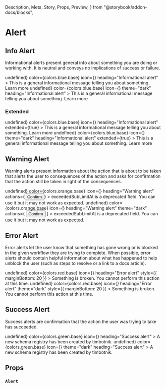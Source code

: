   Description,
  Meta,
  Story,
  Props,
  Preview,
} from "@storybook/addon-docs/blocks";

<Meta title="Components|Alert" />

# Alert

<Description
  of={Alert}
  markdown="**Alerts** provide a way to display short, important message in a way that attracts the user's attention without interrupting the user's task."
/>

## Info Alert

Informational alerts present general info about something you are doing or working with. It is neutral and conveys no implications of success or failure.

<Preview>
  <Story name="info light">
    <Alert
      onClose={() => undefined}
      color={colors.blue.base}
      icon={<IconInfoSolid />}
      heading="Informational alert"
    >
      This is a general informational message telling you about something. Learn
      more
    </Alert>
  </Story>
  <Story name="info dark">
    <Alert
      onClose={() => undefined}
      color={colors.blue.base}
      icon={<IconInfoSolid />}
      theme="dark"
      heading="Informational alert"
    >
      This is a general informational message telling you about something. Learn
      more
    </Alert>
  </Story>
</Preview>

### Extended

<Preview>
  <Story name="info light extended">
    <Alert
      onClose={() => undefined}
      color={colors.blue.base}
      icon={<IconInfoSolid />}
      heading="Informational alert"
      extended={true}
    >
      This is a general informational message telling you about something. Learn
      more
    </Alert>
  </Story>
  <Story name="info dark extended">
    <Alert
      onClose={() => undefined}
      color={colors.blue.base}
      icon={<IconInfoSolid />}
      theme="dark"
      heading="Informational alert"
      extended={true}
    >
      This is a general informational message telling you about something. Learn
      more
    </Alert>
  </Story>
</Preview>

## Warning Alert

Warning alerts present information about the action that is about to be taken that alerts the user to consequences of the action and asks for confirmation that the action still be taken in light of the consequences.

<Preview>
  <Story name="warning light">
    <Alert
      onClose={() => undefined}
      color={colors.orange.base}
      icon={<IconWarningSolid />}
      heading="Warning alert"
      actions={<Button size="small">Confirm</Button>}
    >
      exceededSubLimitAt is a deprecated field. You can use it but it may not
      work as expected.
    </Alert>
  </Story>
  <Story name="warning dark">
    <Alert
      onClose={() => undefined}
      color={colors.orange.base}
      icon={<IconWarningSolid />}
      heading="Warning alert"
      theme="dark"
      actions={
        <Button theme="dark" size="small">
          Confirm
        </Button>
      }
    >
      exceededSubLimitAt is a deprecated field. You can use it but it may not
      work as expected.
    </Alert>
  </Story>
</Preview>

## Error Alert

Error alerts let the user know that something has gone wrong or is blocked in the given workflow they are trying to complete. When possible, error alerts should contain helpful information about what has happened to help unblock the user (such as steps to resolve or a link to a docs article).

<Preview>
  <Story name="error light">
    <Alert
      onClose={() => undefined}
      color={colors.red.base}
      icon={<IconErrorSolid />}
      heading="Error alert"
      style={{ marginBottom: 20 }}
    >
      Something is broken. You cannot perform this action at this time.
    </Alert>
  </Story>
  <Story name="error dark">
    <Alert
      onClose={() => undefined}
      color={colors.red.base}
      icon={<IconErrorSolid />}
      heading="Error alert"
      theme="dark"
      style={{ marginBottom: 20 }}
    >
      Something is broken. You cannot perform this action at this time.
    </Alert>
  </Story>
</Preview>

## Success Alert

Success alerts are confirmation that the action the user was trying to take has succeeded.

<Preview>
  <Story name="success light">
    <Alert
      onClose={() => undefined}
      color={colors.green.base}
      icon={<IconSuccessSolid />}
      heading="Success alert"
    >
      A new schema registry has been created by timbotnik.
    </Alert>
  </Story>
  <Story name="success dark">
    <Alert
      onClose={() => undefined}
      color={colors.green.base}
      icon={<IconSuccessSolid />}
      theme="dark"
      heading="Success alert"
    >
      A new schema registry has been created by timbotnik.
    </Alert>
  </Story>
</Preview>

## Props

### `Alert`

<Props of={Alert} />
